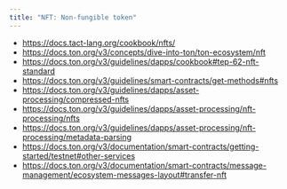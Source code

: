 ```yaml
---
title: "NFT: Non-fungible token"
---
```


- https://docs.tact-lang.org/cookbook/nfts/
- https://docs.ton.org/v3/concepts/dive-into-ton/ton-ecosystem/nft
- https://docs.ton.org/v3/guidelines/dapps/cookbook#tep-62-nft-standard
- https://docs.ton.org/v3/guidelines/smart-contracts/get-methods#nfts
- https://docs.ton.org/v3/guidelines/dapps/asset-processing/compressed-nfts
- https://docs.ton.org/v3/guidelines/dapps/asset-processing/nft-processing/nfts
- https://docs.ton.org/v3/guidelines/dapps/asset-processing/nft-processing/metadata-parsing
- https://docs.ton.org/v3/documentation/smart-contracts/getting-started/testnet#other-services
- https://docs.ton.org/v3/documentation/smart-contracts/message-management/ecosystem-messages-layout#transfer-nft
